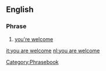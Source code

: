 ==English==

===Phrase===
{{rfc-auto}}[[Category:Phrasebook]]{{infl|en|phrase|head=[[you]] [[are]] [[welcome]]}}

# {{very|_|rare|or|formal}} [[you're welcome]]

[[it:you are welcome]]
[[nl:you are welcome]]